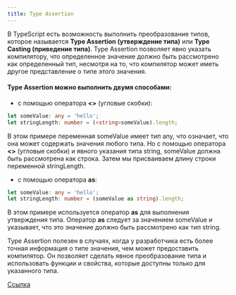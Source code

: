 ```yaml
---
title: Type Assertion
---
```


В TypeScript есть возможность выполнить преобразование типов, которое называется **Type Assertion (утверждение типа)** или **Type Casting (приведение типа)**. Type Assertion позволяет явно указать компилятору, что определенное значение должно быть рассмотрено как определенный тип, несмотря на то, что компилятор может иметь другое представление о типе этого значения.

#### Type Assertion можно выполнить двумя способами:

- с помощью оператора **&lt;&gt;** (угловые скобки):

```typescript
let someValue: any = 'hello';
let stringLength: number = (<string>someValue).length;
```

В этом примере переменная someValue имеет тип any, что означает, что она может содержать значения любого типа. Но с помощью оператора **&lt;&gt;** (угловые скобки) и явного указания типа string, someValue должна быть рассмотрена как строка. Затем мы присваиваем длину строки переменной stringLength.

- с помощью оператора **as**:

```typescript
let someValue: any = 'hello';
let stringLength: number = (someValue as string).length;
```

В этом примере используется оператор **as** для выполнения утверждения типа. Оператор **as** следует за значением someValue и указывает, что это значение должно быть рассмотрено как тип string.

Type Assertion полезен в случаях, когда у разработчика есть более точная информация о типе значения, чем может предоставить компилятор. Он позволяет сделать явное преобразование типа и использовать функции и свойства, которые доступны только для указанного типа.

[Ссылка](https://metanit.com/web/typescript/2.4.php)
